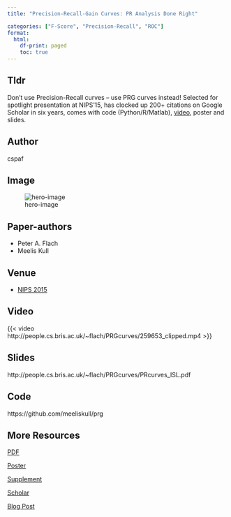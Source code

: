 ```yaml
---
title: "Precision-Recall-Gain Curves: PR Analysis Done Right"

categories: ["F-Score", "Precision-Recall", "ROC"]
format: 
  html:
    df-print: paged
    toc: true
---
```



## Tldr 

Don't use Precision-Recall curves -- use PRG curves instead! Selected for spotlight presentation at NIPS'15, has clocked up 200+ citations on Google Scholar in six years, comes with code (Python/R/Matlab), [video](video_header), poster and slides.
    
## Author 
cspaf

## Image  

![hero-image](http://people.cs.bris.ac.uk/~flach/PRGcurves/curves.jpg)

## Paper-authors
- Peter A. Flach
- Meelis Kull

## Venue
- [NIPS 2015](http://papers.nips.cc/paper/5867-precision-recall-gain-curves-pr-analysis-done-right)

## Video   

{{< video http://people.cs.bris.ac.uk/~flach/PRGcurves/259653_clipped.mp4 >}}

## Slides
http://people.cs.bris.ac.uk/~flach/PRGcurves/PRcurves_ISL.pdf

## Code
https://github.com/meeliskull/prg

## More Resources

[PDF](https://research-information.bris.ac.uk/ws/portalfiles/portal/72164009/5867_precision_recall_gain_curves_pr_analysis_done_right.pdf)

[Poster](http://people.cs.bris.ac.uk/~flach/PRGcurves/2015_12_07_nips_prg_poster.pdf)

[Supplement](http://people.cs.bris.ac.uk/~flach/PRGcurves/PRcurves_supplementary.pdf)

[Scholar](https://scholar.google.com/citations?user=o9ggd4sAAAAJ&hl=en#d=gs_md_cita-d&u=%2Fcitations%3Fview_op%3Dview_citation%26hl%3Den%26user%3Do9ggd4sAAAAJ%26cstart%3D20%26pagesize%3D80%26citation_for_view%3Do9ggd4sAAAAJ%3ARc-B-9qnGaUC%26tzom%3D-60)

[Blog Post](../../posts/Precision-Recall-Gain Curves: PR Analysis Done Right/)